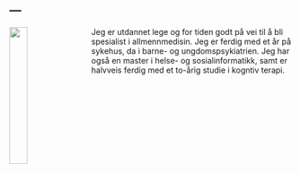 ---
---

<link rel="stylesheet" href="styles.css" type="text/css">

<img src="https://i1.wp.com/bothellpethospital.com/wp-content/uploads/2015/03/cat-doctor-crop.jpg?ssl=1" style="width:25%; border:0px solid; margin-right: 20px" align="left">

Jeg er utdannet lege og for tiden godt på vei til å bli spesialist i allmennmedisin. Jeg er ferdig med et år på sykehus, da i barne- og ungdomspsykiatrien. Jeg har også en master i helse- og sosialinformatikk, samt er halvveis ferdig med et to-årig studie i kogntiv terapi. 
